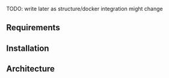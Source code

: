 
<Meta title="Development/Setup" />

TODO: write later as structure/docker integration might change

## Requirements

## Installation

## Architecture
